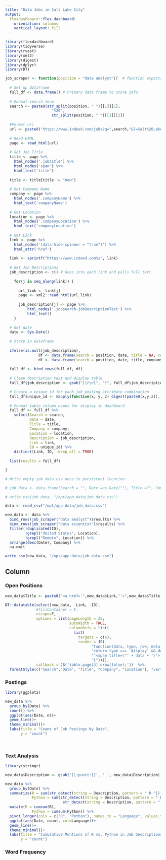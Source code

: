 ```yaml
---
title: "Data Jobs in Salt Lake City"
output:
  flexdashboard::flex_dashboard:
    orientation: columns
    vertical_layout: fill
---
```


```r
library(flexdashboard)
library(tidyverse)
library(rvest)
library(xml2)
library(digest)
library(dplyr)
library(DT) 

job_scraper <- function(position = "data analyst"){  # function expects two words
  
  # Set up dataframe
  full_df <- data.frame() # Primary data frame to store info
  
  # Format search term
  search <- paste0(str_split(position, " ")[[1]][1],
                     "%20",
                     str_split(position, " ")[[1]][2])
  
  #Format url
  url <- paste0("https://www.indeed.com/jobs?q=",search,"&l=Salt%20Lake%20City%2C%20UT&radius=50&fromage=2")
  
  # Read HTML
  page <- read_html(url) 
  
  # Get Job Title
  title <- page %>%
    html_nodes('.jobTitle') %>%
    html_nodes('span') %>%
    html_text('title') 
  
  title <- title[title != "new"]
  
  # Get Company Name
  company <- page %>%
    html_nodes('.companyName') %>%
    html_text('companyName')
  
  # Get Location
  location <- page %>%
    html_nodes('.companyLocation') %>%
    html_text('companyLocation')
  
  # Get Link
  link <- page %>%
    html_nodes('[data-hide-spinner = "true"]') %>%
    html_attr('href')
  
  link <- sprintf("https://www.indeed.com%s", link) 
  
  # Get Job Descriptions
  job_description <- c() # Goes into each link and pulls full text
    
    for(j in seq_along(link)) {
      
      url_link <- link[j]
      page <- xml2::read_html(url_link)
      
      job_description[j] <- page %>%
          html_nodes('.jobsearch-jobDescriptionText') %>%
          html_text()
    }
  
  # Get date
  date <- Sys.Date()
  
  # Store in dataframe
  
  ifelse(is.null(job_description),
               df <- data.frame(search = position, date, title = NA, company = NA, location = NA, job_description = NA, link = NA),
               df <- data.frame(search = position, date, title, company, location, job_description, link))
  
  full_df <- bind_rows(full_df, df)
  
  # Clean description text and display table
  full_df$job_description <- gsub("[\r\n]", "*", full_df$job_description)

  # Create a unique id for each job posting attribute combination
  full_df$unique_id <- mapply(function(x, y, z) digest(paste0(x,y,z)), full_df$title, full_df$location, full_df$company)
  
  # Format table column names for display in dashboard
  full_df <- full_df %>% 
    select(Search = search,
           Date = date,
           Title = title,
           Company = company,
           Location = location,
           Description = job_description,
           Link = link,
           ID = unique_id) %>% 
    distinct(Link, ID, .keep_all = TRUE)
  
  list(results = full_df)

}

# Write empty job_data.csv once to persistent location

# job_data <- data.frame(Search = "", Date =as.Date(""), Title ="", Company ="", Location ="", Description ="", Link = "", ID = "")

# write_csv(job_data, "/opt/app-data/job_data.csv")

data <- read_csv("/opt/app-data/job_data.csv")

new_data <- data %>%
  bind_rows(job_scraper("data analyst")$results) %>%
  bind_rows(job_scraper("data scientist")$results) %>%
  filter(!duplicated(ID),
         !grepl("United States", Location),
         !grepl("Remote", Location)) %>%
  arrange(desc(Date), Company) %>% 
  na.omit

write_csv(new_data, "/opt/app-data/job_data.csv")
```

Column {.tabset .tabset-fade}
-------------------------------------
    
### Open Positions 

```r
new_data$Title <- paste0("<a href='",new_data$Link,"'>",new_data$Title,"</a>")

DT::datatable(select(new_data, -Link, -ID), 
              #fillContainer = F,
              escape=F,
              options = list(pageLength = 25,
                             autoWidth = TRUE,
                             columnDefs = list(
                               list(
                                 targets = c(6),
                                 render = JS(
                                       "function(data, type, row, meta) {",
                                       "return type === 'display' && data.length > 360 ?",
                                       "'<span title=\"' + data + '\">' + data.substr(0, 360) + '...</span>' : data;",
                                       "}")))),
              callback = JS('table.page(3).draw(false);'))  %>%
  formatStyle(c("Search","Date", "Title", "Company", "Location"), "vertical-align"="top")


```
   
### Postings

```r
library(ggplot2)

new_data %>% 
  group_by(Date) %>% 
  count() %>% 
  ggplot(aes(Date, n))+
  geom_line()+
  theme_minimal()+
  labs(title = "Count of Job Postings by Date",
       y = "count")
  
  
```

### Text Analysis 

```r
library(stringr)

new_data$Description <- gsub('[[:punct:]]', ' ', new_data$Description)

new_data %>% 
  group_by(Date) %>% 
  summarize(R = sum(str_detect(string = Description, pattern = " R ")),
            Python = sum(str_detect(string = Description, pattern = " Python ") |
                          str_detect(string = Description, pattern = " python ") )) %>% 
  mutate(R = cumsum(R),
            Python = cumsum(Python)) %>% 
  pivot_longer(cols = c("R", "Python"), names_to = "Language", values_to = "count") %>% 
  ggplot(aes(Date, count, col=Language))+
  geom_line()+
  theme_minimal()+
  labs(title = "Cumulative Mentions of R vs. Python in Job Descriptions",
       y = "count")


```


  
### Word Frequency 


    





